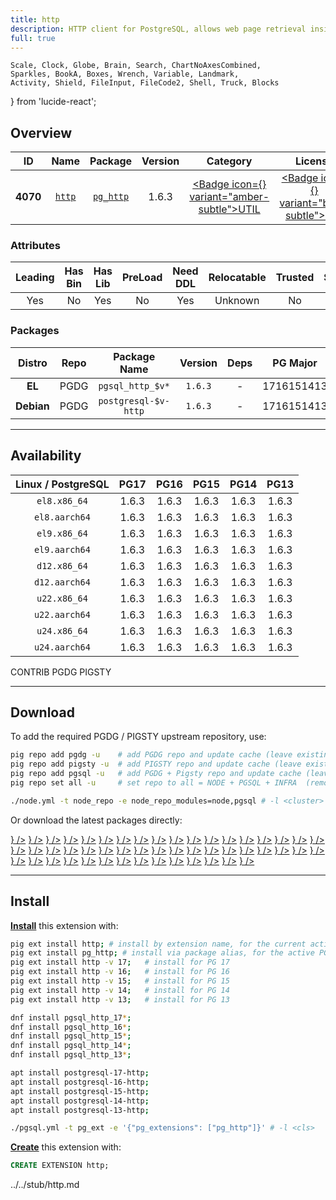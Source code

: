```yaml
---
title: http
description: HTTP client for PostgreSQL, allows web page retrieval inside the database.
full: true
---
```


    Scale, Clock, Globe, Brain, Search, ChartNoAxesCombined,
    Sparkles, BookA, Boxes, Wrench, Variable, Landmark,
    Activity, Shield, FileInput, FileCode2, Shell, Truck, Blocks
} from 'lucide-react';

## Overview

| <TooltipIconButton tooltip="Extension unique identifier" side="top">ID</TooltipIconButton> | <TooltipIconButton tooltip="Extension name" side="top">Name</TooltipIconButton> | <TooltipIconButton tooltip="Package name for installation" side="top">Package</TooltipIconButton> | <TooltipIconButton tooltip="Latest available extension version" side="top">Version</TooltipIconButton> | <TooltipIconButton tooltip="Extension category" side="top">Category</TooltipIconButton> | <TooltipIconButton tooltip="Open source license" side="top">License</TooltipIconButton> | <TooltipIconButton tooltip="Programming language" side="top">Lang</TooltipIconButton> |
|:--------:|:--------:|:----------:|:--------------:|:---------------------------------------:|:------------------------------------------------------:|:----:|
| **4070** | [`http`](https://github.com/pramsey/pgsql-http) | [`pg_http`](/ext/http) | 1.6.3 | <a href="/ext/util" className="no-underline"><Badge icon={<Wrench />} variant="amber-subtle">UTIL</Badge></a> | <a href="/ext/list/license#mit" className="no-underline"><Badge icon={<Scale />} variant="blue-subtle">MIT</Badge></a> | <a href="/ext/list/lang#c"><Badge icon={<FileCode2 />} variant="blue-subtle">C</Badge></a> |

### Attributes

| <TooltipIconButton tooltip="The Primary Leading extension in the Package" side="top">Leading</TooltipIconButton> | <TooltipIconButton tooltip="Contains binary utils" side="top">Has Bin</TooltipIconButton> | <TooltipIconButton tooltip="Contains .so shared library files" side="top">Has Lib</TooltipIconButton> | <TooltipIconButton tooltip="Requires preloading via shared_preload_libraries" side="top">PreLoad</TooltipIconButton> | <TooltipIconButton tooltip="Requires CREATE EXTENSION DDL command" side="top">Need DDL</TooltipIconButton> | <TooltipIconButton tooltip="Can be installed in any schema" side="top">Relocatable</TooltipIconButton> | <TooltipIconButton tooltip="Can be created by non-superuser" side="top">Trusted</TooltipIconButton> | <TooltipIconButton tooltip="Schemas used by this extension" side="top">Schemas</TooltipIconButton> |
|:-------:|:-------:|:-------:|:-------:|:--------:|:-----------:|:-------:|:-------:|
| Yes | No | Yes | No | Yes | Unknown | No | - |

### Packages

| <TooltipIconButton tooltip="Linux distribution family, EL or Debian" side="top">Distro</TooltipIconButton> | <TooltipIconButton tooltip="Package repository" side="top">Repo</TooltipIconButton> | <TooltipIconButton tooltip="The RPM/DEB Package Name Pattern (replace $v with real pg major)" side="top">Package Name</TooltipIconButton> | <TooltipIconButton tooltip="Latest package version" side="top">Version</TooltipIconButton> | <TooltipIconButton tooltip="RPM/DEB Package dependencies" side="top">Deps</TooltipIconButton> | <TooltipIconButton tooltip="Available in these PostgreSQL Major Versions" side="top">PG Major</TooltipIconButton> |
|:----------:|:--------:|:------------------------:|:-----------:|:------------:|:------------------:|
|   **EL**   | <Badge variant="blue-subtle"><span className="font-bold">PGDG</span></Badge> | `pgsql_http_$v*` | `1.6.3` | - | <Badge variant="green-subtle">17</Badge><Badge variant="green-subtle">16</Badge><Badge variant="green-subtle">15</Badge><Badge variant="green-subtle">14</Badge><Badge variant="green-subtle">13</Badge> |
| **Debian** | <Badge variant="blue-subtle"><span className="font-bold">PGDG</span></Badge> | `postgresql-$v-http` | `1.6.3` | - | <Badge variant="green-subtle">17</Badge><Badge variant="green-subtle">16</Badge><Badge variant="green-subtle">15</Badge><Badge variant="green-subtle">14</Badge><Badge variant="green-subtle">13</Badge> |



------

## Availability

| <TooltipIconButton tooltip="Linux Distro Arch / PostgreSQL Major Version" side="top">Linux / PostgreSQL </TooltipIconButton> | **PG17** | **PG16** | **PG15** | **PG14** | **PG13** |
|:-----:|:-----:|:-----:|:-----:|:-----:|:-----:|
| `el8.x86_64` | <Badge variant="blue-subtle">1.6.3</Badge> | <Badge variant="blue-subtle">1.6.3</Badge> | <Badge variant="blue-subtle">1.6.3</Badge> | <Badge variant="blue-subtle">1.6.3</Badge> | <Badge variant="blue-subtle">1.6.3</Badge> |
| `el8.aarch64` | <Badge variant="blue-subtle">1.6.3</Badge> | <Badge variant="blue-subtle">1.6.3</Badge> | <Badge variant="blue-subtle">1.6.3</Badge> | <Badge variant="blue-subtle">1.6.3</Badge> | <Badge variant="blue-subtle">1.6.3</Badge> |
| `el9.x86_64` | <Badge variant="blue-subtle">1.6.3</Badge> | <Badge variant="blue-subtle">1.6.3</Badge> | <Badge variant="blue-subtle">1.6.3</Badge> | <Badge variant="blue-subtle">1.6.3</Badge> | <Badge variant="blue-subtle">1.6.3</Badge> |
| `el9.aarch64` | <Badge variant="blue-subtle">1.6.3</Badge> | <Badge variant="blue-subtle">1.6.3</Badge> | <Badge variant="blue-subtle">1.6.3</Badge> | <Badge variant="blue-subtle">1.6.3</Badge> | <Badge variant="blue-subtle">1.6.3</Badge> |
| `d12.x86_64` | <Badge variant="blue-subtle">1.6.3</Badge> | <Badge variant="blue-subtle">1.6.3</Badge> | <Badge variant="blue-subtle">1.6.3</Badge> | <Badge variant="blue-subtle">1.6.3</Badge> | <Badge variant="blue-subtle">1.6.3</Badge> |
| `d12.aarch64` | <Badge variant="blue-subtle">1.6.3</Badge> | <Badge variant="blue-subtle">1.6.3</Badge> | <Badge variant="blue-subtle">1.6.3</Badge> | <Badge variant="blue-subtle">1.6.3</Badge> | <Badge variant="blue-subtle">1.6.3</Badge> |
| `u22.x86_64` | <Badge variant="blue-subtle">1.6.3</Badge> | <Badge variant="blue-subtle">1.6.3</Badge> | <Badge variant="blue-subtle">1.6.3</Badge> | <Badge variant="blue-subtle">1.6.3</Badge> | <Badge variant="blue-subtle">1.6.3</Badge> |
| `u22.aarch64` | <Badge variant="blue-subtle">1.6.3</Badge> | <Badge variant="blue-subtle">1.6.3</Badge> | <Badge variant="blue-subtle">1.6.3</Badge> | <Badge variant="blue-subtle">1.6.3</Badge> | <Badge variant="blue-subtle">1.6.3</Badge> |
| `u24.x86_64` | <Badge variant="blue-subtle">1.6.3</Badge> | <Badge variant="blue-subtle">1.6.3</Badge> | <Badge variant="blue-subtle">1.6.3</Badge> | <Badge variant="blue-subtle">1.6.3</Badge> | <Badge variant="blue-subtle">1.6.3</Badge> |
| `u24.aarch64` | <Badge variant="blue-subtle">1.6.3</Badge> | <Badge variant="blue-subtle">1.6.3</Badge> | <Badge variant="blue-subtle">1.6.3</Badge> | <Badge variant="blue-subtle">1.6.3</Badge> | <Badge variant="blue-subtle">1.6.3</Badge> |

<Badge variant="green-subtle"><span className="font-black">CONTRIB</span></Badge> <Badge variant="blue-subtle"><span className="font-black">PGDG</span></Badge> <Badge variant="amber-subtle"><span className="font-black">PIGSTY</span></Badge>

------

## Download

To add the required PGDG / PIGSTY upstream repository, use:

```bash tab="pig"
pig repo add pgdg -u    # add PGDG repo and update cache (leave existing repos)
pig repo add pigsty -u  # add PIGSTY repo and update cache (leave existing repos)
pig repo add pgsql -u   # add PGDG + Pigsty repo and update cache (leave existing repos)
pig repo set all -u     # set repo to all = NODE + PGSQL + INFRA  (remove existing repos)
```
```bash tab="pigsty"
./node.yml -t node_repo -e node_repo_modules=node,pgsql # -l <cluster>
```

Or download the latest packages directly:

<Files>
    <Folder name="el8.x86_64">
        <a href="https://download.postgresql.org/pub/repos/yum/17/redhat/rhel-8-x86_64/pgsql_http_17-1.6.3-1PGDG.rhel8.x86_64.rpm"><File name="pgsql_http_17-1.6.3-1PGDG.rhel8.x86_64.rpm" icon={<Package className="text-emerald-500" />} /></a>
        <a href="https://download.postgresql.org/pub/repos/yum/16/redhat/rhel-8-x86_64/pgsql_http_16-1.6.3-1PGDG.rhel8.x86_64.rpm"><File name="pgsql_http_16-1.6.3-1PGDG.rhel8.x86_64.rpm" icon={<Package className="text-emerald-500" />} /></a>
        <a href="https://download.postgresql.org/pub/repos/yum/15/redhat/rhel-8-x86_64/pgsql_http_15-1.6.3-1PGDG.rhel8.x86_64.rpm"><File name="pgsql_http_15-1.6.3-1PGDG.rhel8.x86_64.rpm" icon={<Package className="text-emerald-500" />} /></a>
        <a href="https://download.postgresql.org/pub/repos/yum/14/redhat/rhel-8-x86_64/pgsql_http_14-1.6.3-1PGDG.rhel8.x86_64.rpm"><File name="pgsql_http_14-1.6.3-1PGDG.rhel8.x86_64.rpm" icon={<Package className="text-emerald-500" />} /></a>
        <a href="https://download.postgresql.org/pub/repos/yum/13/redhat/rhel-8-x86_64/pgsql_http_13-1.6.3-1PGDG.rhel8.x86_64.rpm"><File name="pgsql_http_13-1.6.3-1PGDG.rhel8.x86_64.rpm" icon={<Package className="text-emerald-500" />} /></a>
    </Folder>
    <Folder name="el8.aarch64">
        <a href="https://download.postgresql.org/pub/repos/yum/17/redhat/rhel-8-aarch64/pgsql_http_17-1.6.3-1PGDG.rhel8.aarch64.rpm"><File name="pgsql_http_17-1.6.3-1PGDG.rhel8.aarch64.rpm" icon={<Package className="text-orange-500" />} /></a>
        <a href="https://download.postgresql.org/pub/repos/yum/16/redhat/rhel-8-aarch64/pgsql_http_16-1.6.3-1PGDG.rhel8.aarch64.rpm"><File name="pgsql_http_16-1.6.3-1PGDG.rhel8.aarch64.rpm" icon={<Package className="text-orange-500" />} /></a>
        <a href="https://download.postgresql.org/pub/repos/yum/15/redhat/rhel-8-aarch64/pgsql_http_15-1.6.3-1PGDG.rhel8.aarch64.rpm"><File name="pgsql_http_15-1.6.3-1PGDG.rhel8.aarch64.rpm" icon={<Package className="text-orange-500" />} /></a>
        <a href="https://download.postgresql.org/pub/repos/yum/14/redhat/rhel-8-aarch64/pgsql_http_14-1.6.3-1PGDG.rhel8.aarch64.rpm"><File name="pgsql_http_14-1.6.3-1PGDG.rhel8.aarch64.rpm" icon={<Package className="text-orange-500" />} /></a>
        <a href="https://download.postgresql.org/pub/repos/yum/13/redhat/rhel-8-aarch64/pgsql_http_13-1.6.3-1PGDG.rhel8.aarch64.rpm"><File name="pgsql_http_13-1.6.3-1PGDG.rhel8.aarch64.rpm" icon={<Package className="text-orange-500" />} /></a>
    </Folder>
    <Folder name="el9.x86_64">
        <a href="https://download.postgresql.org/pub/repos/yum/17/redhat/rhel-9-x86_64/pgsql_http_17-1.6.3-1PGDG.rhel9.x86_64.rpm"><File name="pgsql_http_17-1.6.3-1PGDG.rhel9.x86_64.rpm" icon={<Package className="text-emerald-500" />} /></a>
        <a href="https://download.postgresql.org/pub/repos/yum/16/redhat/rhel-9-x86_64/pgsql_http_16-1.6.3-1PGDG.rhel9.x86_64.rpm"><File name="pgsql_http_16-1.6.3-1PGDG.rhel9.x86_64.rpm" icon={<Package className="text-emerald-500" />} /></a>
        <a href="https://download.postgresql.org/pub/repos/yum/15/redhat/rhel-9-x86_64/pgsql_http_15-1.6.3-1PGDG.rhel9.x86_64.rpm"><File name="pgsql_http_15-1.6.3-1PGDG.rhel9.x86_64.rpm" icon={<Package className="text-emerald-500" />} /></a>
        <a href="https://download.postgresql.org/pub/repos/yum/14/redhat/rhel-9-x86_64/pgsql_http_14-1.6.3-1PGDG.rhel9.x86_64.rpm"><File name="pgsql_http_14-1.6.3-1PGDG.rhel9.x86_64.rpm" icon={<Package className="text-emerald-500" />} /></a>
        <a href="https://download.postgresql.org/pub/repos/yum/13/redhat/rhel-9-x86_64/pgsql_http_13-1.6.3-1PGDG.rhel9.x86_64.rpm"><File name="pgsql_http_13-1.6.3-1PGDG.rhel9.x86_64.rpm" icon={<Package className="text-emerald-500" />} /></a>
    </Folder>
    <Folder name="el9.aarch64">
        <a href="https://download.postgresql.org/pub/repos/yum/17/redhat/rhel-9-aarch64/pgsql_http_17-1.6.3-1PGDG.rhel9.aarch64.rpm"><File name="pgsql_http_17-1.6.3-1PGDG.rhel9.aarch64.rpm" icon={<Package className="text-orange-500" />} /></a>
        <a href="https://download.postgresql.org/pub/repos/yum/16/redhat/rhel-9-aarch64/pgsql_http_16-1.6.3-1PGDG.rhel9.aarch64.rpm"><File name="pgsql_http_16-1.6.3-1PGDG.rhel9.aarch64.rpm" icon={<Package className="text-orange-500" />} /></a>
        <a href="https://download.postgresql.org/pub/repos/yum/15/redhat/rhel-9-aarch64/pgsql_http_15-1.6.3-1PGDG.rhel9.aarch64.rpm"><File name="pgsql_http_15-1.6.3-1PGDG.rhel9.aarch64.rpm" icon={<Package className="text-orange-500" />} /></a>
        <a href="https://download.postgresql.org/pub/repos/yum/14/redhat/rhel-9-aarch64/pgsql_http_14-1.6.3-1PGDG.rhel9.aarch64.rpm"><File name="pgsql_http_14-1.6.3-1PGDG.rhel9.aarch64.rpm" icon={<Package className="text-orange-500" />} /></a>
        <a href="https://download.postgresql.org/pub/repos/yum/13/redhat/rhel-9-aarch64/pgsql_http_13-1.6.3-1PGDG.rhel9.aarch64.rpm"><File name="pgsql_http_13-1.6.3-1PGDG.rhel9.aarch64.rpm" icon={<Package className="text-orange-500" />} /></a>
    </Folder>
    <Folder name="d12.x86_64">
        <a href="https://apt.postgresql.org/pub/repos/apt/pool/main/p/pgsql-http/postgresql-17-http_1.6.3-1.pgdg120+1_arm64.deb"><File name="postgresql-17-http_1.6.3-1.pgdg120+1_arm64.deb" icon={<Box className="text-emerald-500" />} /></a>
        <a href="https://apt.postgresql.org/pub/repos/apt/pool/main/p/pgsql-http/postgresql-16-http_1.6.3-1.pgdg120+1_arm64.deb"><File name="postgresql-16-http_1.6.3-1.pgdg120+1_arm64.deb" icon={<Box className="text-emerald-500" />} /></a>
        <a href="https://apt.postgresql.org/pub/repos/apt/pool/main/p/pgsql-http/postgresql-15-http_1.6.3-1.pgdg120+1_arm64.deb"><File name="postgresql-15-http_1.6.3-1.pgdg120+1_arm64.deb" icon={<Box className="text-emerald-500" />} /></a>
        <a href="https://apt.postgresql.org/pub/repos/apt/pool/main/p/pgsql-http/postgresql-14-http_1.6.3-1.pgdg120+1_arm64.deb"><File name="postgresql-14-http_1.6.3-1.pgdg120+1_arm64.deb" icon={<Box className="text-emerald-500" />} /></a>
        <a href="https://apt.postgresql.org/pub/repos/apt/pool/main/p/pgsql-http/postgresql-13-http_1.6.3-1.pgdg120+1_arm64.deb"><File name="postgresql-13-http_1.6.3-1.pgdg120+1_arm64.deb" icon={<Box className="text-emerald-500" />} /></a>
    </Folder>
    <Folder name="d12.aarch64">
        <a href="https://apt.postgresql.org/pub/repos/apt/pool/main/p/pgsql-http/postgresql-17-http_1.6.3-1.pgdg120+1_amd64.deb"><File name="postgresql-17-http_1.6.3-1.pgdg120+1_amd64.deb" icon={<Box className="text-orange-500" />} /></a>
        <a href="https://apt.postgresql.org/pub/repos/apt/pool/main/p/pgsql-http/postgresql-16-http_1.6.3-1.pgdg120+1_amd64.deb"><File name="postgresql-16-http_1.6.3-1.pgdg120+1_amd64.deb" icon={<Box className="text-orange-500" />} /></a>
        <a href="https://apt.postgresql.org/pub/repos/apt/pool/main/p/pgsql-http/postgresql-15-http_1.6.3-1.pgdg120+1_amd64.deb"><File name="postgresql-15-http_1.6.3-1.pgdg120+1_amd64.deb" icon={<Box className="text-orange-500" />} /></a>
        <a href="https://apt.postgresql.org/pub/repos/apt/pool/main/p/pgsql-http/postgresql-14-http_1.6.3-1.pgdg120+1_amd64.deb"><File name="postgresql-14-http_1.6.3-1.pgdg120+1_amd64.deb" icon={<Box className="text-orange-500" />} /></a>
        <a href="https://apt.postgresql.org/pub/repos/apt/pool/main/p/pgsql-http/postgresql-13-http_1.6.3-1.pgdg120+1_amd64.deb"><File name="postgresql-13-http_1.6.3-1.pgdg120+1_amd64.deb" icon={<Box className="text-orange-500" />} /></a>
    </Folder>
    <Folder name="u22.x86_64">
        <a href="https://apt.postgresql.org/pub/repos/apt/pool/main/p/pgsql-http/postgresql-17-http_1.6.3-1.pgdg22.04+1_amd64.deb"><File name="postgresql-17-http_1.6.3-1.pgdg22.04+1_amd64.deb" icon={<Box className="text-emerald-500" />} /></a>
        <a href="https://apt.postgresql.org/pub/repos/apt/pool/main/p/pgsql-http/postgresql-16-http_1.6.3-1.pgdg22.04+1_amd64.deb"><File name="postgresql-16-http_1.6.3-1.pgdg22.04+1_amd64.deb" icon={<Box className="text-emerald-500" />} /></a>
        <a href="https://apt.postgresql.org/pub/repos/apt/pool/main/p/pgsql-http/postgresql-15-http_1.6.3-1.pgdg22.04+1_amd64.deb"><File name="postgresql-15-http_1.6.3-1.pgdg22.04+1_amd64.deb" icon={<Box className="text-emerald-500" />} /></a>
        <a href="https://apt.postgresql.org/pub/repos/apt/pool/main/p/pgsql-http/postgresql-14-http_1.6.3-1.pgdg22.04+1_amd64.deb"><File name="postgresql-14-http_1.6.3-1.pgdg22.04+1_amd64.deb" icon={<Box className="text-emerald-500" />} /></a>
        <a href="https://apt.postgresql.org/pub/repos/apt/pool/main/p/pgsql-http/postgresql-13-http_1.6.3-1.pgdg22.04+1_amd64.deb"><File name="postgresql-13-http_1.6.3-1.pgdg22.04+1_amd64.deb" icon={<Box className="text-emerald-500" />} /></a>
    </Folder>
    <Folder name="u22.aarch64">
        <a href="https://apt.postgresql.org/pub/repos/apt/pool/main/p/pgsql-http/postgresql-17-http_1.6.3-1.pgdg22.04+1_arm64.deb"><File name="postgresql-17-http_1.6.3-1.pgdg22.04+1_arm64.deb" icon={<Box className="text-orange-500" />} /></a>
        <a href="https://apt.postgresql.org/pub/repos/apt/pool/main/p/pgsql-http/postgresql-16-http_1.6.3-1.pgdg22.04+1_arm64.deb"><File name="postgresql-16-http_1.6.3-1.pgdg22.04+1_arm64.deb" icon={<Box className="text-orange-500" />} /></a>
        <a href="https://apt.postgresql.org/pub/repos/apt/pool/main/p/pgsql-http/postgresql-15-http_1.6.3-1.pgdg22.04+1_arm64.deb"><File name="postgresql-15-http_1.6.3-1.pgdg22.04+1_arm64.deb" icon={<Box className="text-orange-500" />} /></a>
        <a href="https://apt.postgresql.org/pub/repos/apt/pool/main/p/pgsql-http/postgresql-14-http_1.6.3-1.pgdg22.04+1_arm64.deb"><File name="postgresql-14-http_1.6.3-1.pgdg22.04+1_arm64.deb" icon={<Box className="text-orange-500" />} /></a>
        <a href="https://apt.postgresql.org/pub/repos/apt/pool/main/p/pgsql-http/postgresql-13-http_1.6.3-1.pgdg22.04+1_arm64.deb"><File name="postgresql-13-http_1.6.3-1.pgdg22.04+1_arm64.deb" icon={<Box className="text-orange-500" />} /></a>
    </Folder>
    <Folder name="u24.x86_64">
        <a href="https://apt.postgresql.org/pub/repos/apt/pool/main/p/pgsql-http/postgresql-17-http_1.6.3-1.pgdg24.04+1_amd64.deb"><File name="postgresql-17-http_1.6.3-1.pgdg24.04+1_amd64.deb" icon={<Box className="text-emerald-500" />} /></a>
        <a href="https://apt.postgresql.org/pub/repos/apt/pool/main/p/pgsql-http/postgresql-16-http_1.6.3-1.pgdg24.04+1_amd64.deb"><File name="postgresql-16-http_1.6.3-1.pgdg24.04+1_amd64.deb" icon={<Box className="text-emerald-500" />} /></a>
        <a href="https://apt.postgresql.org/pub/repos/apt/pool/main/p/pgsql-http/postgresql-15-http_1.6.3-1.pgdg24.04+1_amd64.deb"><File name="postgresql-15-http_1.6.3-1.pgdg24.04+1_amd64.deb" icon={<Box className="text-emerald-500" />} /></a>
        <a href="https://apt.postgresql.org/pub/repos/apt/pool/main/p/pgsql-http/postgresql-14-http_1.6.3-1.pgdg24.04+1_amd64.deb"><File name="postgresql-14-http_1.6.3-1.pgdg24.04+1_amd64.deb" icon={<Box className="text-emerald-500" />} /></a>
        <a href="https://apt.postgresql.org/pub/repos/apt/pool/main/p/pgsql-http/postgresql-13-http_1.6.3-1.pgdg24.04+1_amd64.deb"><File name="postgresql-13-http_1.6.3-1.pgdg24.04+1_amd64.deb" icon={<Box className="text-emerald-500" />} /></a>
    </Folder>
    <Folder name="u24.aarch64">
        <a href="https://apt.postgresql.org/pub/repos/apt/pool/main/p/pgsql-http/postgresql-17-http_1.6.3-1.pgdg24.04+1_arm64.deb"><File name="postgresql-17-http_1.6.3-1.pgdg24.04+1_arm64.deb" icon={<Box className="text-orange-500" />} /></a>
        <a href="https://apt.postgresql.org/pub/repos/apt/pool/main/p/pgsql-http/postgresql-16-http_1.6.3-1.pgdg24.04+1_arm64.deb"><File name="postgresql-16-http_1.6.3-1.pgdg24.04+1_arm64.deb" icon={<Box className="text-orange-500" />} /></a>
        <a href="https://apt.postgresql.org/pub/repos/apt/pool/main/p/pgsql-http/postgresql-15-http_1.6.3-1.pgdg24.04+1_arm64.deb"><File name="postgresql-15-http_1.6.3-1.pgdg24.04+1_arm64.deb" icon={<Box className="text-orange-500" />} /></a>
        <a href="https://apt.postgresql.org/pub/repos/apt/pool/main/p/pgsql-http/postgresql-14-http_1.6.3-1.pgdg24.04+1_arm64.deb"><File name="postgresql-14-http_1.6.3-1.pgdg24.04+1_arm64.deb" icon={<Box className="text-orange-500" />} /></a>
        <a href="https://apt.postgresql.org/pub/repos/apt/pool/main/p/pgsql-http/postgresql-13-http_1.6.3-1.pgdg24.04+1_arm64.deb"><File name="postgresql-13-http_1.6.3-1.pgdg24.04+1_arm64.deb" icon={<Box className="text-orange-500" />} /></a>
    </Folder>
</Files>

------

## Install

[**Install**](/docs/pgsql/ext/install) this extension with:

```bash tab="pig"
pig ext install http; # install by extension name, for the current active PG version
pig ext install pg_http; # install via package alias, for the active PG version
pig ext install http -v 17;   # install for PG 17
pig ext install http -v 16;   # install for PG 16
pig ext install http -v 15;   # install for PG 15
pig ext install http -v 14;   # install for PG 14
pig ext install http -v 13;   # install for PG 13
```
```bash tab="yum" 
dnf install pgsql_http_17*;
dnf install pgsql_http_16*;
dnf install pgsql_http_15*;
dnf install pgsql_http_14*;
dnf install pgsql_http_13*;
```
```bash tab="apt" 
apt install postgresql-17-http;
apt install postgresql-16-http;
apt install postgresql-15-http;
apt install postgresql-14-http;
apt install postgresql-13-http;
```
```bash tab="ansible"
./pgsql.yml -t pg_ext -e '{"pg_extensions": ["pg_http"]}' # -l <cls>
```

[**Create**](/docs/pgsql/ext/create) this extension with:

```sql
CREATE EXTENSION http;
```


<include>../../stub/http.md</include>
